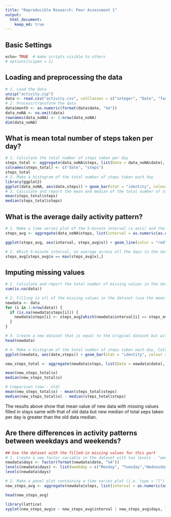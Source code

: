 ---
title: "Reproducible Research: Peer Assessment 1"
output: 
  html_document:
    keep_md: true
---
## Basic Settings
```{r qplot, fig.width = 4, fig.height=2, message= FALSE}
echo= TRUE  # make scripts visible to others
# options(scipen = 1)
```
## Loading and preprocessing the data

```{r}
# 1. Load the data
unzip("activity.zip")
data <- read.csv("activity.csv", colClasses = c("integer", "Date", "factor"))
# 2. Process/transform the data
data$month <- as.numeric(format(data$date, "%m"))
data_noNA <- na.omit(data)
rownames(data_noNA) <- 1:nrow(data_noNA)
dim(data_noNA)
```

## What is mean total number of steps taken per day?
```{r}
# 1. Calculate the total number of steps taken per day
steps_total <- aggregate(data_noNA$steps, list(Date = data_noNA$date), FUN = "sum")
colnames(steps_total) <- c("date", "steps")
steps_total
# 2. Make a histogram of the total number of steps taken each day
library(ggplot2)
ggplot(data_noNA, aes(date,steps)) + geom_bar(stat = "identity", colour = "red", fill = "red", width = 0.5) + facet_grid(. ~ month, scales = "free") + labs(title ="Histogram of Total Number of Steps Taken Each Day", x = "Date", y = "Total Number of Steps")
# 3. Calculate and report the mean and median of the total number of steps taken per day
mean(steps_total$steps)
median(steps_total$steps)
```

## What is the average daily activity pattern?
```{r}
# 1. Make a time series plot of the 5-minute interval (x-axis) and the average number of steps taken, averaged across all days (y-axis)
steps_avg <- aggregate(data_noNA$steps, list(interval = as.numeric(as.character(data_noNA$interval))), FUN = "mean")

ggplot(steps_avg, aes(interval, steps_avg$x)) + geom_line(color = "red", size = 0.8) + labs(title = "Time Series Plot of The 5-minute Interval",x = "5-minute Intervals", y = "Average Number of Steps Taken")

# 2. Which 5-minute interval, on average across all the days in the dataset, contains the maximum number of steps?
steps_avg[steps_avg$x == max(steps_avg$x),]
```
## Imputing missing values
```{r}
# 1. Calculate and report the total number of missing values in the dataset
sum(is.na(data))

# 2. Filling in all of the missing values in the dataset (use the mean for the 5-minute interval)
newdata <- data
for (i in 1:nrow(data)) {
  if (is.na(newdata$steps[i])) {
    newdata$steps[i] <- steps_avg[which(newdata$interval[i] == steps_avg$interval),]$x
  }
}

# 3. Create a new dataset that is equal to the original dataset but with the missing data filled in
head(newdata)

# 4. Make a histogram of the total number of steps taken each day, Calculate and report the mean and median total number of steps taken per day, what is the impact of imputing missing data?
ggplot(newdata, aes(date,steps)) + geom_bar(stat = "identity", colour = "red", fill = "red", width = 0.5) + facet_grid(. ~ month, scales = "free") + labs(title ="Histogram of Total Number of Steps Taken Each Day (missing data filled in)", x = "Date", y = "Total Number of Steps")

new_steps_total <- aggregate(newdata$steps, list(Date = newdata$date), FUN = "sum")

mean(new_steps_total$x)
median(new_steps_total$x)

# Comparison (new - old)
mean(new_steps_total$x) - mean(steps_total$steps)
median(new_steps_total$x) - median(steps_total$steps)
```
The results above show that mean value of new data with missing values filled in stays same with that of old data but new median of total seps taken per day is greater than the old data median.  

## Are there differences in activity patterns between weekdays and weekends?

```{r}
## Use the dataset with the filled-in missing values for this part
# 1. Create a new factor variable in the dataset with two levels - "weekday" and "weekend"
newdata$days <- factor(format(newdata$date, "%A"))
levels(newdata$days) <- list(weekday = c("Monday", "Tuesday","Wednesday","Thursday","Friday"), weekend = c("Saturday", "Sunday"))
levels(newdata$days)

# 2. Make a panel plot containing a time series plot (i.e. type = "l") of the 5-minute interval (x-axis) and the average number of steps taken, averaged across all weekday days or weekend days (y-axis)
new_steps_avg <- aggregate(newdata$steps, list(interval = as.numeric(as.character(newdata$interval)), days = newdata$days), FUN = "mean")

head(new_steps_avg)

library(lattice)
xyplot(new_steps_avg$x ~ new_steps_avg$interval | new_steps_avg$days, layout= c(1,2), type = "l", xlab = "Interval", ylab = "Number of steps")

```

